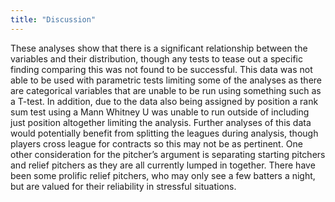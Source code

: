---
title: "Discussion"
---

These analyses show that there is a significant relationship between the variables and their distribution, though any tests to tease out a specific finding comparing this was not found to be successful.  This data was not able to be used with parametric tests limiting some of the analyses as there are categorical variables that are unable to be run using something such as a T-test. In addition, due to the data also being assigned by position a rank sum test using a Mann Whitney U was unable to run outside of including just position altogether limiting the analysis.  Further analyses of this data would potentially benefit from splitting the leagues during analysis, though players cross league for contracts so this may not be as pertinent. One other consideration for the pitcher's argument is separating starting pitchers and relief pitchers as they are all currently lumped in together. There have been some prolific relief pitchers, who may only see a few batters a night, but are valued for their reliability in stressful situations.  